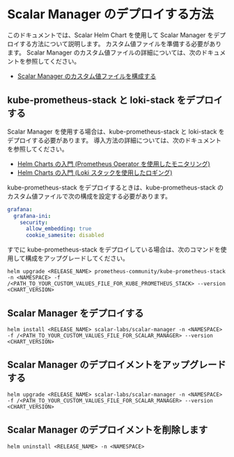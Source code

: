 # Scalar Manager のデプロイする方法


<TranslationBanner />

このドキュメントでは、Scalar Helm Chart を使用して Scalar Manager をデプロイする方法について説明します。 カスタム値ファイルを準備する必要があります。 Scalar Manager のカスタム値ファイルの詳細については、次のドキュメントを参照してください。

* [Scalar Manager のカスタム値ファイルを構成する](./configure-custom-values-scalar-manager.mdx)

## kube-prometheus-stack と loki-stack をデプロイする

Scalar Manager を使用する場合は、kube-prometheus-stack と loki-stack をデプロイする必要があります。 導入方法の詳細については、次のドキュメントを参照してください。

* [Helm Charts の入門 (Prometheus Operator を使用したモニタリング)](getting-started-monitoring.mdx)
* [Helm Charts の入門 (Loki スタックを使用したロギング)](getting-started-logging.mdx)

kube-prometheus-stack をデプロイするときは、kube-prometheus-stack のカスタム値ファイルで次の構成を設定する必要があります。

```yaml
grafana:
  grafana-ini:
    security:
      allow_embedding: true
      cookie_samesite: disabled
```

すでに kube-prometheus-stack をデプロイしている場合は、次のコマンドを使用して構成をアップグレードしてください。

```console
helm upgrade <RELEASE_NAME> prometheus-community/kube-prometheus-stack -n <NAMESPACE> -f /<PATH_TO_YOUR_CUSTOM_VALUES_FILE_FOR_KUBE_PROMETHEUS_STACK> --version <CHART_VERSION>
```

## Scalar Manager をデプロイする

```console
helm install <RELEASE_NAME> scalar-labs/scalar-manager -n <NAMESPACE> -f /<PATH_TO_YOUR_CUSTOM_VALUES_FILE_FOR_SCALAR_MANAGER> --version <CHART_VERSION>
```

## Scalar Manager のデプロイメントをアップグレードする

```console
helm upgrade <RELEASE_NAME> scalar-labs/scalar-manager -n <NAMESPACE> -f /<PATH_TO_YOUR_CUSTOM_VALUES_FILE_FOR_SCALAR_MANAGER> --version <CHART_VERSION>
```

## Scalar Manager のデプロイメントを削除します

```console
helm uninstall <RELEASE_NAME> -n <NAMESPACE>
```
